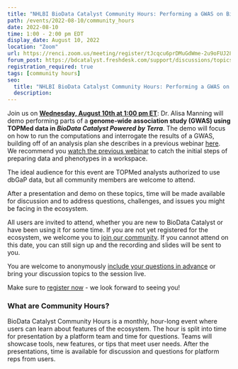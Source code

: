```yaml
---
title: "NHLBI BioData Catalyst Community Hours: Performing a GWAS on BioData Catalyst Powered by Terra"
path: /events/2022-08-10/community_hours
date: 2022-08-10
time: 1:00 - 2:00 pm EDT
display_date: August 10, 2022
location: "Zoom"
url: https://renci.zoom.us/meeting/register/tJcqcu6prDMuGdWme-2u9oFUJ284Mogi48JT
forum_post: https://bdcatalyst.freshdesk.com/support/discussions/topics/60000407091
registration_required: true
tags: [community hours]
seo:
  title: "NHLBI BioData Catalyst Community Hours: Performing a GWAS on BioData Catalyst Powered by Terra"
  description:
---
```


Join us on **[Wednesday, August 10th at 1:00 pm ET](https://renci.zoom.us/meeting/register/tJcqcu6prDMuGdWme-2u9oFUJ284Mogi48JT)**: Dr. Alisa Manning will demo performing parts of a **genome-wide association study (GWAS) using TOPMed data in *BioData Catalyst Powered by Terra***. The demo will focus on how to run the computations and interrogate the results of a GWAS, building off of an analysis plan she describes in a previous webinar [here](https://support.terra.bio/hc/en-us/articles/5028791354395-Performing-a-GWAS-on-Terra-BioData-Catalyst-Webinar-March-29-2022-). We recommend you [watch the previous webinar](https://www.youtube.com/watch?v=st16Sp34_dg) to catch the initial steps of preparing data and phenotypes in a workspace. 

The ideal audience for this event are TOPMed analysts authorized to use dbGaP data, but all community members are welcome to attend.

After a presentation and demo on these topics, time will be made available for discussion and to address questions, challenges, and issues you might be facing in the ecosystem.

All users are invited to attend, whether you are new to BioData Catalyst or have been using it for some time. If you are not yet registered for the ecosystem, we welcome you to [join our community](/join-bdc). If you cannot attend on this date, you can still sign up and the recording and slides will be sent to you.

You are welcome to anonymously [include your questions in advance](https://forms.gle/JpNWQbLXoxzro5zi9) or bring your discussion topics to the session live.

Make sure to [register now](https://renci.zoom.us/meeting/register/tJcoc-2vrzouGdXVpgP_l5DCXVd1ONu-nNgj) - we look forward to seeing you!

### What are Community Hours?

BioData Catalyst Community Hours is a monthly, hour-long event where users can learn about features of the ecosystem. The hour is split into time for presentation by a platform team and time for questions. Teams will showcase tools, new features, or tips that meet user needs. After the presentations, time is available for discussion and questions for platform reps from users.